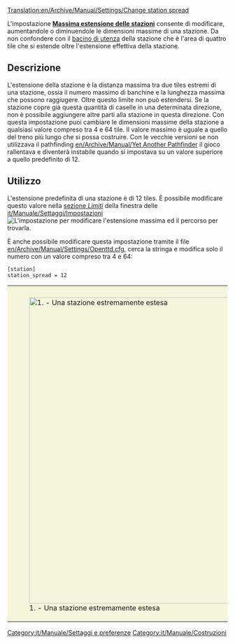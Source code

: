 [[Translation:en/Archive/Manual/Settings/Change station spread]]


L'impostazione [[it/Manuale/Settaggi/Limiti#massima-estensione-delle-stazioni|'''Massima estensione delle stazioni''']] consente di modificare, aumentandole o diminuendole le dimensioni massime di una stazione. Da non confondere con il [[it/Manuale/Bacino di utenza|bacino di utenza]] della stazione che è l'area di quattro tile che si estende oltre l'estensione effettiva della stazione.

== Descrizione ==
L'estensione della stazione è la distanza massima tra due tiles estremi di una stazione, ossia il numero massimo di banchine e la lunghezza massima che possono raggiugere. Oltre questo limite non può estendersi. Se la stazione copre già questa quantità di caselle in una determinata direzione, non è possibile aggiungere altre parti alla stazione in questa direzione. Con questa impostazione puoi cambiare le dimensioni massime della stazione a qualsiasi valore compreso tra 4 e 64 tile. Il valore massimo è uguale a quello del treno più lungo che si possa costruire. Con le vecchie versioni se non utilizzava il pathfinding [[en/Archive/Manual/Yet Another Pathfinder]] il gioco rallentava e diventerà instabile quando si impostava su un valore superiore a quello predefinito di 12.

== Utilizzo ==
L'estensione predefinita di una stazione è di 12 tiles. È possibile modificare questo valore nella [[it/Manuale/Settaggi/Limiti#massima-estensione-delle-stazioni|sezione ''Limiti'']] della finestra delle [[it/Manuale/Settaggi/Impostazioni]]
[[File:it/Archive/Manual/Settings/ImpBaLimiti Estensione stazione.png|none|frame|L'impostazione per modificare l'estensione massima ed il percorso per trovarla.]]

È anche possibile modificare questa impostazione tramite il file [[en/Archive/Manual/Settings/Openttd.cfg]], cerca la stringa e modifica solo il numero con un valore compreso tra 4 e 64:

<Pre>
[station]
station_spread = 12 
</pre>

{|style="border: 0px; margin: 5px auto 25px auto;"
|style="padding: 10px 10px 5px; 10px; background-color: #F5F5DC;"|[[File:en/Archive/Manual/Settings/ChangeStationSpread.png|thumb|center|700px|1. - Una stazione estremamente estesa]]
|}

[[Category:it/Manuale/Settaggi e preferenze]]
[[Category:it/Manuale/Costruzioni]]